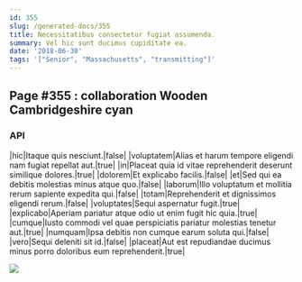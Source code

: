 ```yaml
---
id: 355
slug: /generated-docs/355
title: Necessitatibus consectetur fugiat assumenda.
summary: Vel hic sunt ducimus cupiditate ea.
date: '2018-06-30'
tags: '["Senior", "Massachusetts", "transmitting"]'
---
```

## Page #355 : collaboration Wooden Cambridgeshire cyan

### API

|hic|Itaque quis nesciunt.|false|
|voluptatem|Alias et harum tempore eligendi nam fugiat repellat aut.|true|
|in|Placeat quia id vitae reprehenderit deserunt similique dolores.|true|
|dolorem|Et explicabo facilis.|false|
|et|Sed qui ea debitis molestias minus atque quo.|false|
|laborum|Illo voluptatum et mollitia rerum sapiente expedita qui.|false|
|totam|Reprehenderit et dignissimos eligendi rerum.|false|
|voluptates|Sequi aspernatur fugit.|true|
|explicabo|Aperiam pariatur atque odio ut enim fugit hic quia.|true|
|cumque|Iusto commodi vel quae perspiciatis pariatur molestias tenetur aut.|true|
|numquam|Ipsa debitis non cumque earum soluta qui.|false|
|vero|Sequi deleniti sit id.|false|
|placeat|Aut est repudiandae ducimus minus porro doloribus eum reprehenderit.|true|


![](/assets/cats-1.jpg)


